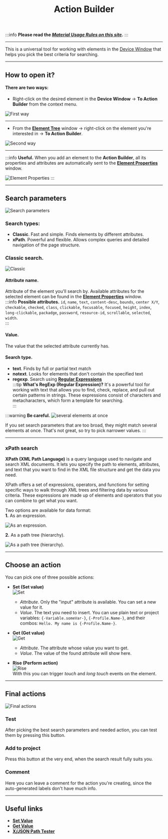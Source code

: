 ﻿---
sidebar_position: 5
title: Action Builder
description: Working with elements in the emulator window.
---  
:::info **Please read the [*Material Usage Rules on this site*](../../Disclaimer).**
:::
_______________________________________________

This is a universal tool for working with elements in the [Device Window](./DeviceWindow) that helps you pick the best criteria for searching.  
_______________________________________________ 
## How to open it?
#### There are two ways:  
- Right-click on the desired element in the **Device Window** → **To Action Builder** from the context menu.  

![First way](./assets/ActionBuilder/ActionBuilder_pic1.png) 
_______________________________________________ 
- From the [**Element Tree**](./ElementTree) window → right-click on the element you're interested in → **To Action Builder**.  

![Second way](./assets/ActionBuilder/ActionBuilder_pic2.png)  
_______________________________________________ 
:::info **Useful.**
When you add an element to the **Action Builder**, all its properties and attributes are automatically sent to the [**Element Properties**](./ElementProp) window.  

![Element Properties](./assets/ActionBuilder/ActionBuilder_pic3.png) 
:::  
_______________________________________________ 
## Search parameters  
![Search parameters](./assets/ActionBuilder/ActionBuilder_pic4.png)  
### Search types:  
- **Classic**. Fast and simple. Finds elements by different attributes.  
- **xPath**. Powerful and flexible. Allows complex queries and detailed navigation of the page structure.  
### Classic search.  
![Classic](./assets/ActionBuilder/ActionBuilder_pic5.png)  

#### Attribute name.  
Attribute of the element you'll search by. Available attributes for the selected element can be found in the [**Element Properties**](./ElementProp) window.  
:::info **Possible attributes.**
`id`, `name`, `text`, `content-desc`, `bounds`, `center X/Y`, `checkable`, `checked`, `class`, `clickable`, `focusable`, `focused`, `height`, `index`, `long-clickable`, `packadge`, `password`, `resource-id`, `scrollable`, `selected`, `width`.            
:::  
#### Value.  
The value that the selected attribute currently has.  
#### Search type.
- **text**. Finds by full or partial text match  
- **notext**. Looks for elements that don't contain the specified text  
- **regexp**. Search using [**Regular Expressions**](../../Tools/RegEx_Tester)  
:::tip **What's RegExp (Regular Expression)?**
It's a powerful tool for working with text that allows you to find, check, replace, and pull out certain patterns in strings. These expressions consist of characters and metacharacters, which form a template for searching.  
:::

:::warning **Be careful.**
![several elements at once](./assets/ActionBuilder/ActionBuilder_pic6.png)  

If you set search parameters that are too broad, they might match several elements at once. That's not great, so try to pick narrower values.
:::  
_______________________________________________ 
### xPath search  
**XPath (XML Path Language)** is a query language used to navigate and search XML documents. It lets you specify the path to elements, attributes, and text that you want to find in the XML file structure and get the data you need.

XPath offers a set of expressions, operators, and functions for setting specific ways to walk through XML trees and filtering data by various criteria. These expressions are made up of elements and operators that you can combine to get what you want.  

Two options are available for data format:  
**1.** As an expression.  

![As an expression.](./assets/ActionBuilder/ActionBuilder_pic7.png)  

**2.** As a path tree (hierarchy).  

![As a path tree (hierarchy).](./assets/ActionBuilder/ActionBuilder_pic8.png)  
_______________________________________________  
## Choose an action  
You can pick one of three possible actions:  
- **Set (Set value)**  
![Set](./assets/ActionBuilder/ActionBuilder_pic9.png)  
    - *Attribute*. Only the "input" attribute is available. You can set a new value for it.  
    - *Value*. The text you need to insert. You can use plain text or project variables: `{-Variable.someVar-}`, `{-Profile.Name-}`, and their combos: `Hello. My name is {-Profile.Name-}`.  

- **Get (Get value)**  
![Get](./assets/ActionBuilder/ActionBuilder_pic10.png)   
    - *Attribute*. The attribute whose value you want to get.  
    - *Value*. The value of the found attribute will show here.  

- **Rise (Perform action)**  
![Rise](./assets/ActionBuilder/ActionBuilder_pic11.png)   
    With this you can trigger *touch* and *long touch* events on the element.  
_______________________________________________   
## Final actions  
![Final actions](./assets/ActionBuilder/ActionBuilder_pic12.png)   
### Test  
After picking the best search parameters and needed action, you can test them by pressing this button.  
### Add to project  
Press this button at the very end, when the search result fully suits you.  
### Comment  
Here you can leave a comment for the action you're creating, since the auto-generated labels don't have much info.  

_______________________________________________
## Useful links  
- [**Set Value**](../../Android/ProLite/SetValue)
- [**Get Value**](../../Android/ProLite/GetValue)  
- [**X/JSON Path Tester**](../../Tools/JSON_Tester)